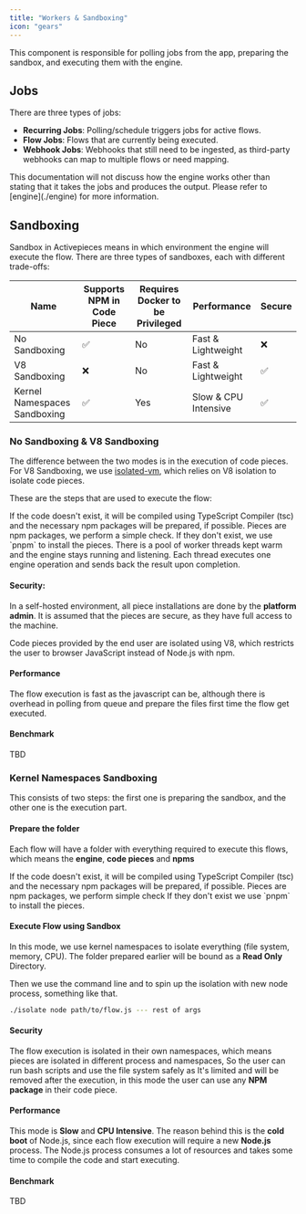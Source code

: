 ```yaml
---
title: "Workers & Sandboxing" 
icon: "gears"
---
```


This component is responsible for polling jobs from the app, preparing the sandbox, and executing them with the engine.

## Jobs

There are three types of jobs:

- **Recurring Jobs**: Polling/schedule triggers jobs for active flows.
- **Flow Jobs**: Flows that are currently being executed.
- **Webhook Jobs**: Webhooks that still need to be ingested, as third-party webhooks can map to multiple flows or need mapping.

<Tip>
This documentation will not discuss how the engine works other than stating that it takes the jobs and produces the output. Please refer to [engine](./engine) for more information.
</Tip>

## Sandboxing

Sandbox in Activepieces means in which environment the engine will execute the flow. There are three types of sandboxes, each with different trade-offs:

| Name                      | Supports NPM in Code Piece | Requires Docker to be Privileged | Performance           | Secure |
|---------------------------|----------------------------|---------------------------------|-----------------------|----------|
| No Sandboxing             | ✅                         | No                               | Fast & Lightweight   | ❌       |
| V8 Sandboxing             | ❌                         | No                              | Fast & Lightweight    | ✅      |
| Kernel Namespaces Sandboxing | ✅                      | Yes                             | Slow & CPU Intensive  | ✅      |





### No Sandboxing & V8 Sandboxing

The difference between the two modes is in the execution of code pieces. For V8 Sandboxing, we use [isolated-vm](https://www.npmjs.com/package/isolated-vm), which relies on V8 isolation to isolate code pieces.

These are the steps that are used to execute the flow:

<Steps>
  <Step title="Prepare Code Pieces">
    If the code doesn't exist, it will be compiled using TypeScript Compiler (tsc) and the necessary npm packages will be prepared, if possible.
  </Step>
  <Step title="Install Pieces">
    Pieces are npm packages, we perform a simple check. If they don't exist, we use `pnpm` to install the pieces.
  </Step>
  <Step title="Execution">
    There is a pool of worker threads kept warm and the engine stays running and listening. Each thread executes one engine operation and sends back the result upon completion.
  </Step>
</Steps>


#### Security:
In a self-hosted environment, all piece installations are done by the **platform admin**. It is assumed that the pieces are secure, as they have full access to the machine.

Code pieces provided by the end user are isolated using V8, which restricts the user to browser JavaScript instead of Node.js with npm.

#### Performance
The flow execution is fast as the javascript can be, although there is overhead in polling from queue and prepare the files first time the flow get executed.

#### Benchmark

TBD

### Kernel Namespaces Sandboxing

This consists of two steps: the first one is preparing the sandbox, and the other one is the execution part.

#### Prepare the folder

Each flow will have a folder with everything required to execute this flows, which means the **engine**, **code pieces** and **npms**

<Steps>
  <Step title="Prepare Code Pieces">
If the code doesn't exist, it will be compiled using TypeScript Compiler (tsc) and the necessary npm packages will be prepared, if possible.
  </Step>
  <Step title="Install Pieces">
    Pieces are npm packages, we perform simple check If they don't exist we use `pnpm` to install the pieces.
  </Step>
</Steps>

#### Execute Flow using Sandbox

In this mode, we use kernel namespaces to isolate everything (file system, memory, CPU). The folder prepared earlier will be bound as a **Read Only** Directory.

Then we use the command line and to spin up the isolation with new node process, something like that.
```bash
./isolate node path/to/flow.js --- rest of args
```

#### Security

The flow execution is isolated in their own namespaces, which means pieces are isolated in different process and namespaces, So the user can run bash scripts and use the file system safely as It's limited and will be removed after the execution, in this mode the user can use any **NPM package** in their code piece.

#### Performance

This mode is **Slow** and **CPU Intensive**. The reason behind this is the **cold boot** of Node.js, since each flow execution will require a new **Node.js** process. The Node.js process consumes a lot of resources and takes some time to compile the code and start executing.


#### Benchmark


TBD
